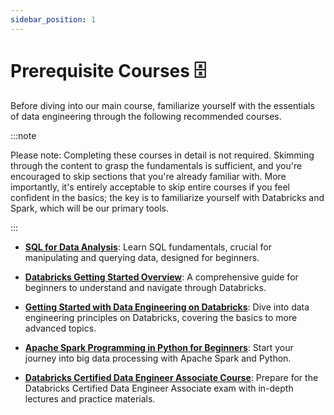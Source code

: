 ```yaml
---
sidebar_position: 1
---
```


# Prerequisite Courses 🗄️

Before diving into our main course, familiarize yourself with the essentials of data engineering through the following recommended courses. 

:::note

Please note: Completing these courses in detail is not required. Skimming through the content to grasp the fundamentals is sufficient, and you're encouraged to skip sections that you're already familiar with. More importantly, it's entirely acceptable to skip entire courses if you feel confident in the basics; the key is to familiarize yourself with Databricks and Spark, which will be our primary tools.

:::

- **[SQL for Data Analysis](https://thoughtworks.udemy.com/course/sql-intro/)**: Learn SQL fundamentals, crucial for manipulating and querying data, designed for beginners.

- **[Databricks Getting Started Overview](https://docs.databricks.com/en/getting-started/overview.html)**: A comprehensive guide for beginners to understand and navigate through Databricks.

- **[Getting Started with Data Engineering on Databricks](https://partner-academy.databricks.com/learn/course/external/view/classroom/1511/get-started-with-data-engineering-on-databricks)**: Dive into data engineering principles on Databricks, covering the basics to more advanced topics.

- **[Apache Spark Programming in Python for Beginners](https://thoughtworks.udemy.com/course/apache-spark-programming-in-python-for-beginners/)**: Start your journey into big data processing with Apache Spark and Python.

- **[Databricks Certified Data Engineer Associate Course](https://thoughtworks.udemy.com/course/databricks-certified-data-engineer-associate/learn/lecture/34728190#overview)**: Prepare for the Databricks Certified Data Engineer Associate exam with in-depth lectures and practice materials.

